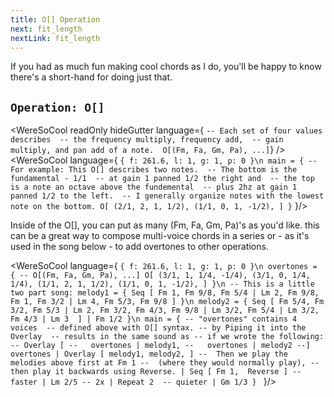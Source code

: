 ```yaml
---
title: O[] Operation
next: fit_length
nextLink: fit_length
---
```


If you had as much fun making cool chords as I do, you'll be happy to know
there's a short-hand for doing just that. 


## `Operation: O[]` 
<WereSoCool
  readOnly
  hideGutter
  language={
`-- Each set of four values describes 
-- the frequency multiply, frequency add, 
-- gain multiply, and pan add of a note. 
O[(Fm, Fa, Gm, Pa), ...]`}
/>
<WereSoCool language={
`{ f: 261.6, l: 1, g: 1, p: 0 }\n
main = {
-- For example: This O[] describes two notes. 
-- The bottom is the fundamental - 1/1 
-- at gain 1 panned 1/2 the right and 
-- the top is a note an octave above the fundemental 
-- plus 2hz at gain 1 panned 1/2 to the left. 
-- I generally organize notes with the lowest note on the bottom.
  O[
    (2/1, 2, 1, 1/2),
    (1/1, 0, 1, -1/2),
  ]
}`
}/>


Inside of the O[], you can put as many (Fm, Fa, Gm, Pa)'s as you'd like. 
this can be a great way to compose multi-voice chords in a series 
or - as it's used in the song below - to add overtones to other operations.

<WereSoCool language={
`{ f: 261.6, l: 1, g: 1, p: 0 }\n
overtones = {
-- O[(Fm, Fa, Gm, Pa), ...]
  O[
    (3/1, 1, 1/4, -1/4),
    (3/1, 0, 1/4, 1/4),
    (1/1, 2, 1, 1/2),
    (1/1, 0, 1, -1/2),
  ]
}\n
-- This is a little two part song:
melody1 = {
  Seq [
    Fm 1, Fm 9/8, Fm 5/4 | Lm 2, Fm 9/8, Fm 1,
    Fm 3/2 | Lm 4, Fm 5/3, Fm 9/8
  ]
}\n
melody2 = {
  Seq [
    Fm 5/4, Fm 3/2, Fm 5/3 | Lm 2, Fm 3/2, Fm 4/3,
    Fm 9/8 | Lm 3/2, Fm 5/4 | Lm 3/2, Fm 4/3 | Lm 3 
  ]
  | Fm 1/2
}\n
main = {
-- "overtones" contains 4 voices 
-- defined above with O[] syntax.
-- by Piping it into the Overlay 
-- results in the same sound as
-- if we wrote the following:
-- Overlay [
--   overtones | melody1,
--   overtones | melody2
--]
  overtones
  | Overlay [
    melody1,
    melody2,
  ]
--  Then we play the melodies above first at Fm 1
--  (where they would normally play),
--  then play it backwards using Reverse.
  | Seq [
    Fm 1, 
    Reverse
  ]
-- faster
  | Lm 2/5
-- 2x
  | Repeat 2 
-- quieter
  | Gm 1/3
}
`
}/>


